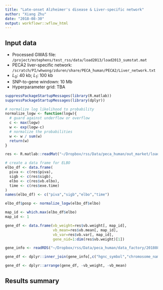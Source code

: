 ```yaml
---
title: "Late-onset Alzheimer's disease & Liver-specific network"
author: "Xiang Zhu"
date: "2018-08-30"
output: workflowr::wflow_html
---
```


## Input data

- Processed GWAS file: `/project/mstephens/test_rss/data/load2013/load2013_sumstat.mat`
- PECA2 liver-specific network: `/scratch/PI/whwong/zduren/share/PECA_human/PECA2/Liver_network.txt`
- $L_0$: 40 kb; $L_1$: 100 kb
- SNP-to-gene windown: 10 Mb
- Hyperparameter grid: TBA

```r
suppressPackageStartupMessages(library(R.matlab))
suppressPackageStartupMessages(library(dplyr))

# normalize log likelihood to probability
normalize_logw <- function(logw){
  # guard against underflow or overflow
  c <- max(logw)
  w <- exp(logw-c)
  # normalize the probabilities
  w <- w / sum(w)
  return(w)
}
```

```r
res <- R.matlab::readMat("~/Dropbox/rss/Data/peca_human/out_market/load2013_liver_out.mat")

# create a data frame for ELBO
elbo_df <- data.frame(
  piva <- c(res$piva),
  sigb <- c(res$sigb),
  elbo <- c(res$vb.elbo),
  time <- c(res$exe.time)
)
names(elbo_df) <- c("piva","sigb","elbo","time")

elbo_df$posp <- normalize_logw(elbo_df$elbo)
```

```r
map_id <- which.max(elbo_df$elbo)
map_id <- 1

gene_df <- data.frame(vb_weight=res$vb.weight[, map_id],
                      vb_mean=res$vb.mean[, map_id],
                      vb_var=res$vb.var[, map_id],
                      gene_nid=1:dim(res$vb.weight)[1])

gene_info <- readRDS("~/Dropbox/rss/Data/peca_human/data_factory/20180820/Homo_sapiens_GRCh37_gene_info.rds")

gene_df <- dplyr::inner_join(gene_info[,c("hgnc_symbol","chromosome_name","start_position","end_position","gene_nid")], gene_df, by="gene_nid")

gene_df <- dplyr::arrange(gene_df, -vb_weight, -vb_mean)
```

## Results summary

